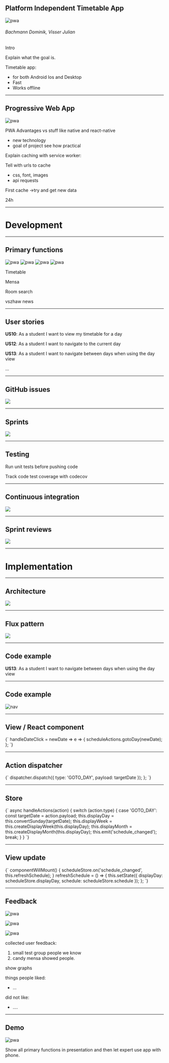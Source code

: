 

<Head>
  <title>ZHAWo - Platform Independent Timetable App</title>
</Head>

## Platform Independent Timetable App

![pwa](./Assets/zhawoLogo.png)

###### Bachmann Dominik, Visser Julian

<Notes>
  
Intro

Explain what the goal is.

Timetable app:

- for both Android Ios and Desktop
- Fast
- Works offline

</Notes>

---

## Progressive Web App

![pwa](./Assets/pwa_explainV2.png)

<Notes>
  
PWA Advantages vs stuff like native and react-native

- new technology
- goal of project see how practical

Explain caching with service worker:

Tell with urls to cache

- css, font, images
- api requests

First cache ->try and get new data

24h

</Notes>

---

# Development

---

## Primary functions

<div className="extraSmall">

![pwa](https://raw.githubusercontent.com/zhaw-timetable/zhawo/master/docs/latex/BA/screenshots_raw/screen_timetable_day.png?raw=true)
![pwa](https://raw.githubusercontent.com/zhaw-timetable/zhawo/master/docs/latex/BA/screenshots_raw/screen_mensa_menu.png?raw=true)
![pwa](https://raw.githubusercontent.com/zhaw-timetable/zhawo/master/docs/latex/BA/screenshots_raw/screen_rooms_blue.png?raw=true)
![pwa](https://raw.githubusercontent.com/zhaw-timetable/zhawo/master/docs/latex/BA/screenshots_raw/screen_vszhaw_feed.png?raw=true)

</div>
<Notes>
  
Timetable

Mensa

Room search

vszhaw news

</Notes>

---

## User stories

<div style={{width: 1000, fontSize: '0.8em'}}>

**US10**: As a student I want to view my timetable for a day

**US12**: As a student I want to navigate to the current day

**US13**: As a student I want to navigate between days when using the day view

...

</div>

---

## GitHub issues

<div className="big">

![](./Assets/github_issues.png)

</div>

---

## Sprints

<div className="big">

![](./Assets/github_sprints.png)

</div>

---

## Testing

Run unit tests before pushing code

Track code test coverage with codecov

---

## Continuous integration

<div className="big">

![](./Assets/travis_dashboard.png)

</div>

---

## Sprint reviews

<div className="big">

![](./Assets/sprint_burndown.png)

</div>

---

# Implementation

---

## Architecture

<div style={{width: 850}}>

![](./Assets/architecture.png)

</div>

---

## Flux pattern

<div style={{width: 650}}>

![](./Assets/flux_diagram.png)

</div>

---

## Code example

<div style={{width: 900, fontSize: '0.8em'}}>

<b>US13</b>: As a student I want to navigate between days when using the day view

</div>

---

## Code example

<div style={{width: 700}}>

![nav](./Assets/navigation_screens.png)

</div>

---

## View / React component

<Carbon>
  {`
  handleDateClick = newDate => e => {
    scheduleActions.gotoDay(newDate);
  }; 
    `}
</Carbon>

---

## Action dispatcher

<Carbon>
  {`
    dispatcher.dispatch({
      type: 'GOTO_DAY',
      payload: targetDate
    });
  };
    `}
</Carbon>

---

## Store

<Carbon>
  {`
  async handleActions(action) {
    switch (action.type) {
      case 'GOTO_DAY':
        const targetDate = action.payload;
        this.displayDay = this.convertSunday(targetDate);
        this.displayWeek = this.createDisplayWeek(this.displayDay);
        this.displayMonth = this.createDisplayMonth(this.displayDay);
        this.emit('schedule_changed');
        break;
    }
  }
  `}
</Carbon>

---

## View update

<Carbon>
  {`
  componentWillMount() {
    scheduleStore.on('schedule_changed', this.refreshSchedule);
  }
  refreshSchedule = () => {
    this.setState({
      displayDay: scheduleStore.displayDay,
      schedule: scheduleStore.schedule
    });
  };
`}

</Carbon>

---

## Feedback

<div className="small">

![pwa](./Assets/bar_1.png)

![pwa](./Assets/bar_2.png)

![pwa](./Assets/bar_3.png)

</div>

<Notes>
  
collected user feedback:

1. small test group people we know
2. candy mensa showed people.

show graphs

things people liked:

- ...

did not like:

- ....

</Notes>

---

## Demo

<div className="big">

![pwa](./Assets/desktop_schedule.png)

</div>

<Notes>
  
Show all primary functions in presentation and then let expert use app with phone.

</Notes>
